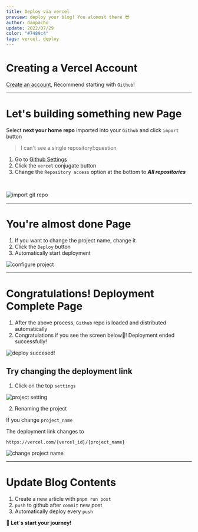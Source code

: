 ```yaml
---
title: Deploy via vercel
preview: deploy your blog! You alomost there 😎
author: danpacho
update: 2022/07/29
color: "#7489c4"
tags: vercel, deploy
---
```


# Creating a Vercel Account

[Create an account](https://vercel.com/login), Recommend starting with `Github`!

---

# Let's building something new Page

Select **next your home repo** imported into your `Github` and click `import` button

> I can't see a single repository!:question

1. Go to [Github Settings](https://github.com/settings/installations)
2. Click the `vercel` conjugate button
3. Change the `Repository access` option at the bottom to **_All repositories_**

<br />

![import git repo](/Deploy/vercel/1.png)

---

# You're almost done Page

1. If you want to change the project name, change it
2. Click the `Deploy` button
3. Automatically start deployment

![configure project](/Deploy/vercel/2.png)

---

# Congratulations! Deployment Complete Page

1. After the above process, `Github` repo is loaded and distributed automatically
2. Congratulations if you see the screen below🥳! Deployment ended successfully!

![deploy succesed!](/Deploy/vercel/3.png)

## Try changing the deployment link

1. Click on the top `settings`

![project setting](/Deploy/vercel/4.png)

2. Renaming the project

If you change `project_name`

The deployment link changes to

`https://vercel.com/{vercel_id}/{project_name}`

![change project name](/Deploy/vercel/5.png)

---

# Update Blog Contents

1. Create a new article with `pnpm run post`
2. `push` to github after `commit` new post
3. Automatically deploy every `push`

**🥳 Let`s start your journey!**
